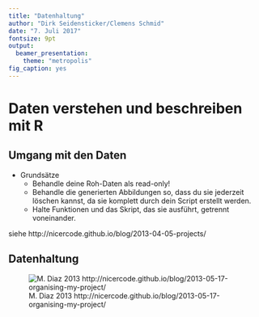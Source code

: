 ```yaml
---
title: "Datenhaltung"
author: "Dirk Seidensticker/Clemens Schmid"
date: "7. Juli 2017"
fontsize: 9pt
output:
  beamer_presentation:
    theme: "metropolis"
fig_caption: yes
---
```


# Daten verstehen und beschreiben mit R

## Umgang mit den Daten

* Grundsätze
    * Behandle deine Roh-Daten als read-only!
    * Behandle die generierten Abbildungen so, dass du sie jederzeit löschen kannst, da sie komplett durch dein Script erstellt werden.
    * Halte Funktionen und das Skript, das sie ausführt, getrennt voneinander.

siehe http://nicercode.github.io/blog/2013-04-05-projects/

## Datenhaltung

![M. Diaz 2013 http://nicercode.github.io/blog/2013-05-17-organising-my-project/](../img/2-1_Bildschirmfoto2014-03-04um23.52.04.png)
